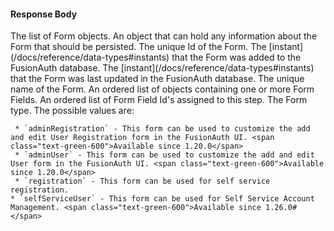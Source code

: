 
#### Response Body

<APIBlock>
  <APIField name="forms" type="Array">
    The list of Form objects.
  </APIField>
  <APIField name="forms[x].data" type="Object">
    An object that can hold any information about the Form that should be persisted.
  </APIField>
  <APIField name="forms[x].id" type="UUID">
    The unique Id of the Form.
  </APIField>
  <APIField name="forms[x].insertInstant" type="Long">
    The [instant](/docs/reference/data-types#instants) that the Form was added to the FusionAuth database.
  </APIField>
  <APIField name="forms[x].lastUpdateInstant" type="Long">
    The [instant](/docs/reference/data-types#instants) that the Form was last updated in the FusionAuth database.
  </APIField>
  <APIField name="forms[x].name" type="String">
    The unique name of the Form.
  </APIField>
  <APIField name="forms[x].steps" type="Array<Object>">
    An ordered list of objects containing one or more Form Fields.
  </APIField>
  <APIField name="forms[x].steps[x].fields" type="Array<UUID>">
    An ordered list of Form Field Id's assigned to this step.
  </APIField>
  <APIField name="forms[x].type" type="String">
    The Form type. The possible values are:

     * `adminRegistration` - This form can be used to customize the add and edit User Registration form in the FusionAuth UI. <span class="text-green-600">Available since 1.20.0</span>
     * `adminUser` - This form can be used to customize the add and edit User form in the FusionAuth UI. <span class="text-green-600">Available since 1.20.0</span>
     * `registration` - This form can be used for self service registration.
    * `selfServiceUser` - This form can be used for Self Service Account Management. <span class="text-green-600">Available since 1.26.0#</span>
  </APIField>
</APIBlock>

<JSON title="Example Response JSON" src="forms/responses.json" />
